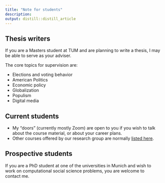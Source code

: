 ```yaml
---
title: "Note for students"
description: 
output: distill::distill_article
---
```


## Thesis writers 

If you are a Masters student at TUM and are planning to write a thesis, I may be able to serve as your adviser. 

The core topics for supervision are:

- Elections and voting behavior
- American Politics
- Economic policy
- Globalization
- Populism
- Digital media

## Current students

- My "doors" (currently mostly Zoom) are open to you if you wish to talk about the course material, or about your career plans.
- Other courses offered by our research group are normally [listed here](https://www.hfp.tum.de/en/digitalgovernance/teaching/).

## Prospective students 

If you are a PhD student at one of the universities in Munich and wish to work on computational social science problems, you are welcome to contact me.
